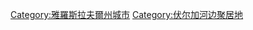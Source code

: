 {{Commons category|Yaroslavl}}

[[Category:雅羅斯拉夫爾州城市|Category:雅羅斯拉夫爾州城市]]
[[Category:伏尔加河边聚居地|Category:伏尔加河边聚居地]]